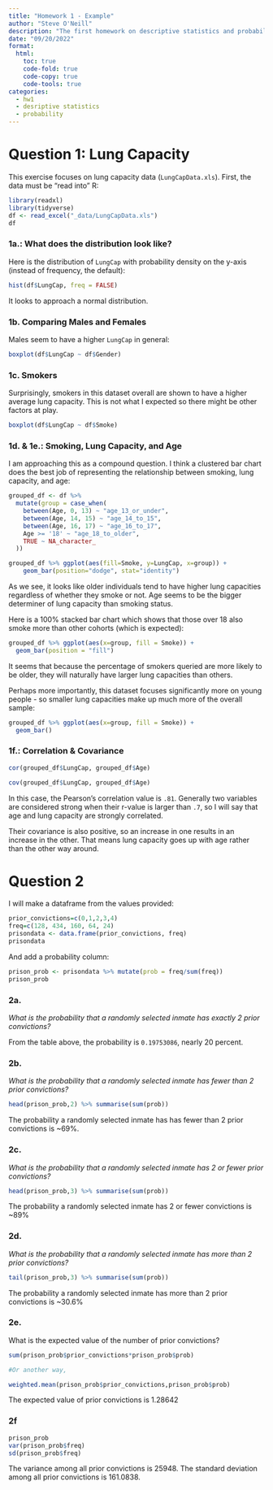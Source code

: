 ```yaml
---
title: "Homework 1 - Example"
author: "Steve O'Neill"
description: "The first homework on descriptive statistics and probability"
date: "09/20/2022"
format:
  html:
    toc: true
    code-fold: true
    code-copy: true
    code-tools: true
categories:
  - hw1
  - desriptive statistics 
  - probability
---
```


# Question 1: Lung Capacity

This exercise focuses on lung capacity data (`LungCapData.xls`). First, the data must be "read into" R:

```r
library(readxl)
library(tidyverse)
df <- read_excel("_data/LungCapData.xls")
df
```

### 1a.: What does the distribution look like?

Here is the distribution of `LungCap` with probability density on the y-axis (instead of frequency, the default):

```r
hist(df$LungCap, freq = FALSE)
```

It looks to approach a normal distribution.

### 1b. Comparing Males and Females

Males seem to have a higher `LungCap` in general:

```r
boxplot(df$LungCap ~ df$Gender)
```
### 1c. Smokers

Surprisingly, smokers in this dataset overall are shown to have a higher average lung capacity. This is not what I expected so there might be other factors at play.

```r
boxplot(df$LungCap ~ df$Smoke)
```
### 1d. & 1e.: Smoking, Lung Capacity, and Age

I am approaching this as a compound question. I think a clustered bar chart does the best job of representing the relationship between smoking, lung capacity, and age:

```r
grouped_df <- df %>% 
  mutate(group = case_when(
    between(Age, 0, 13) ~ "age_13_or_under",
    between(Age, 14, 15) ~ "age_14_to_15",
    between(Age, 16, 17) ~ "age_16_to_17",
    Age >= '18' ~ "age_18_to_older",
    TRUE ~ NA_character_
  ))

grouped_df %>% ggplot(aes(fill=Smoke, y=LungCap, x=group)) + 
    geom_bar(position="dodge", stat="identity")
```
As we see, it looks like older individuals tend to have higher lung capacities regardless of whether they smoke or not. Age seems to be the bigger determiner of lung capacity than smoking status.

Here is a 100% stacked bar chart which shows that those over 18 also smoke more than other cohorts (which is expected):

```r
grouped_df %>% ggplot(aes(x=group, fill = Smoke)) +
  geom_bar(position = "fill")
```
It seems that because the percentage of smokers queried are more likely to be older, they will naturally have larger lung capacities than others.

Perhaps more importantly, this dataset focuses significantly more on young people - so smaller lung capacities make up much more of the overall sample: 

```r
grouped_df %>% ggplot(aes(x=group, fill = Smoke)) +
  geom_bar()
```

### 1f.: Correlation & Covariance
```r
cor(grouped_df$LungCap, grouped_df$Age)

cov(grouped_df$LungCap, grouped_df$Age)
```

In this case, the Pearson's correlation value is `.81`. Generally two variables are considered strong when their r-value is larger than `.7`, so I will say that age and lung capacity are strongly correlated.

Their covariance is also positive, so an increase in one results in an increase in the other. That means lung capacity goes up with age rather than the other way around.

# Question 2

I will make a dataframe from the values provided:
```r
prior_convictions=c(0,1,2,3,4)
freq=c(128, 434, 160, 64, 24)
prisondata <- data.frame(prior_convictions, freq)
prisondata
```
And add a probability column:

```r
prison_prob <- prisondata %>% mutate(prob = freq/sum(freq))
prison_prob
```

### 2a.

*What is the probability that a randomly selected inmate has exactly 2 prior convictions?*

From the table above, the probability is `0.19753086`, nearly 20 percent.


### 2b.

*What is the probability that a randomly selected inmate has fewer than 2 prior convictions?*

```r
head(prison_prob,2) %>% summarise(sum(prob))
```

The probability a randomly selected inmate has has fewer than 2 prior convictions is ~69%.

### 2c.

*What is the probability that a randomly selected inmate has 2 or fewer prior convictions?*

```r
head(prison_prob,3) %>% summarise(sum(prob))
```

The probability a randomly selected inmate has 2 or fewer convictions is ~89%

### 2d.

*What is the probability that a randomly selected inmate has more than 2 prior convictions?*

```r
tail(prison_prob,3) %>% summarise(sum(prob))
```

The probability a randomly selected inmate has more than 2 prior convictions is ~30.6%

### 2e.

What is the expected value of the number of prior convictions?

```r
sum(prison_prob$prior_convictions*prison_prob$prob)

#Or another way,

weighted.mean(prison_prob$prior_convictions,prison_prob$prob)
```
The expected value of prior convictions is 1.28642 

### 2f

```r
prison_prob
var(prison_prob$freq)
sd(prison_prob$freq)
```
The variance among all prior convictions is 25948. The standard deviation among all prior convictions is 161.0838.